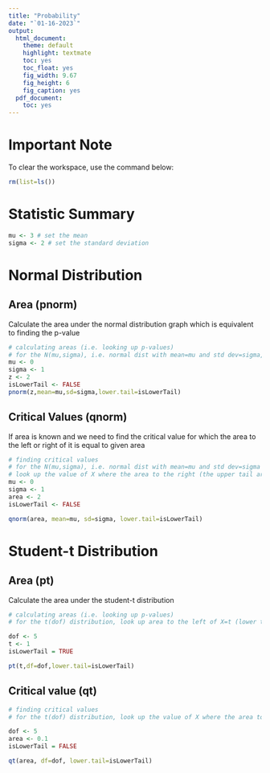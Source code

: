 ```yaml
---
title: "Probability"
date: "`01-16-2023`"
output:
  html_document:
    theme: default
    highlight: textmate
    toc: yes
    toc_float: yes
    fig_width: 9.67
    fig_height: 6
    fig_caption: yes
  pdf_document:
    toc: yes
---
```


# Important Note
To clear the workspace, use the command below:
```r
rm(list=ls())
```


# Statistic Summary
```r
mu <- 3 # set the mean
sigma <- 2 # set the standard deviation
```


# Normal Distribution

## Area (pnorm)
Calculate the area under the normal distribution graph which is equivalent to finding the p-value
```r
# calculating areas (i.e. looking up p-values)
# for the N(mu,sigma), i.e. normal dist with mean=mu and std dev=sigma, look up area to the right of X=z (upper tail)
mu <- 0
sigma <- 1
z <- 2
isLowerTail <- FALSE
pnorm(z,mean=mu,sd=sigma,lower.tail=isLowerTail)
```
## Critical Values (qnorm)
If area is known and we need to find the critical value for which the area to the left or right of it is equal to given area
```r
# finding critical values 
# for the N(mu,sigma), i.e. normal dist with mean=mu and std dev=sigma
# look up the value of X where the area to the right (the upper tail area) is "area"
mu <- 0
sigma <- 1
area <- 2
isLowerTail <- FALSE

qnorm(area, mean=mu, sd=sigma, lower.tail=isLowerTail)
```



# Student-t Distribution

## Area (pt)
Calculate the area under the student-t distribution
```r
# calculating areas (i.e. looking up p-values)
# for the t(dof) distribution, look up area to the left of X=t (lower tail)

dof <- 5
t <- 1
isLowerTail = TRUE

pt(t,df=dof,lower.tail=isLowerTail)
```

## Critical value (qt)
```r
# finding critical values 
# for the t(dof) distribution, look up the value of X where the area to the right (upper tail area) is "area"

dof <- 5
area <- 0.1
isLowerTail = FALSE

qt(area, df=dof, lower.tail=isLowerTail)
```










